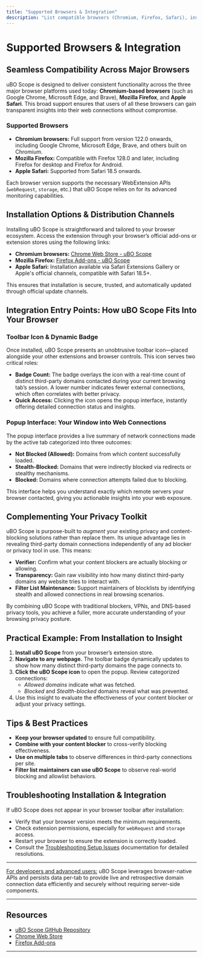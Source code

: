 ```yaml
---
title: "Supported Browsers & Integration"
description: "List compatible browsers (Chromium, Firefox, Safari), installation options, and how uBO Scope complements existing privacy tools. Briefly mention integration entry points, including the popup interface and badge, along with installation URLs."
---
```


# Supported Browsers & Integration

## Seamless Compatibility Across Major Browsers

uBO Scope is designed to deliver consistent functionality across the three major browser platforms used today: **Chromium-based browsers** (such as Google Chrome, Microsoft Edge, and Brave), **Mozilla Firefox**, and **Apple Safari**. This broad support ensures that users of all these browsers can gain transparent insights into their web connections without compromise.

### Supported Browsers
- **Chromium browsers:** Full support from version 122.0 onwards, including Google Chrome, Microsoft Edge, Brave, and others built on Chromium.
- **Mozilla Firefox:** Compatible with Firefox 128.0 and later, including Firefox for desktop and Firefox for Android.
- **Apple Safari:** Supported from Safari 18.5 onwards.

Each browser version supports the necessary WebExtension APIs (`webRequest`, `storage`, etc.) that uBO Scope relies on for its advanced monitoring capabilities.

## Installation Options & Distribution Channels

Installing uBO Scope is straightforward and tailored to your browser ecosystem. Access the extension through your browser’s official add-ons or extension stores using the following links:

- **Chromium browsers:** [Chrome Web Store - uBO Scope](https://chromewebstore.google.com/detail/ubo-scope/bbdpgcaljkaaigfcomhidmneffjjjfgp)
- **Mozilla Firefox:** [Firefox Add-ons - uBO Scope](https://addons.mozilla.org/firefox/addon/ubo-scope/)
- **Apple Safari:** Installation available via Safari Extensions Gallery or Apple's official channels, compatible with Safari 18.5+.

This ensures that installation is secure, trusted, and automatically updated through official update channels.

## Integration Entry Points: How uBO Scope Fits Into Your Browser

### Toolbar Icon & Dynamic Badge
Once installed, uBO Scope presents an unobtrusive toolbar icon—placed alongside your other extensions and browser controls. This icon serves two critical roles:

- **Badge Count:** The badge overlays the icon with a real-time count of distinct third-party domains contacted during your current browsing tab’s session. A lower number indicates fewer external connections, which often correlates with better privacy.
- **Quick Access:** Clicking the icon opens the popup interface, instantly offering detailed connection status and insights.

### Popup Interface: Your Window into Web Connections

The popup interface provides a live summary of network connections made by the active tab categorized into three outcomes:

- **Not Blocked (Allowed):** Domains from which content successfully loaded.
- **Stealth-Blocked:** Domains that were indirectly blocked via redirects or stealthy mechanisms.
- **Blocked:** Domains where connection attempts failed due to blocking.

This interface helps you understand exactly which remote servers your browser contacted, giving you actionable insights into your web exposure.

## Complementing Your Privacy Toolkit

uBO Scope is purpose-built to *augment* your existing privacy and content-blocking solutions rather than replace them. Its unique advantage lies in revealing third-party domain connections independently of any ad blocker or privacy tool in use. This means:

- **Verifier:** Confirm what your content blockers are actually blocking or allowing.
- **Transparency:** Gain raw visibility into how many distinct third-party domains any website tries to interact with.
- **Filter List Maintenance:** Support maintainers of blocklists by identifying stealth and allowed connections in real browsing scenarios.

By combining uBO Scope with traditional blockers, VPNs, and DNS-based privacy tools, you achieve a fuller, more accurate understanding of your browsing privacy posture.

## Practical Example: From Installation to Insight

1. **Install uBO Scope** from your browser’s extension store.
2. **Navigate to any webpage.** The toolbar badge dynamically updates to show how many distinct third-party domains the page connects to.
3. **Click the uBO Scope icon** to open the popup. Review categorized connections:
   - *Allowed domains* indicate what was fetched.
   - *Blocked* and *Stealth-blocked* domains reveal what was prevented.
4. Use this insight to evaluate the effectiveness of your content blocker or adjust your privacy settings.

## Tips & Best Practices

- **Keep your browser updated** to ensure full compatibility.
- **Combine with your content blocker** to cross-verify blocking effectiveness.
- **Use on multiple tabs** to observe differences in third-party connections per site.
- **Filter list maintainers can use uBO Scope** to observe real-world blocking and allowlist behaviors.

## Troubleshooting Installation & Integration

If uBO Scope does not appear in your browser toolbar after installation:

- Verify that your browser version meets the minimum requirements.
- Check extension permissions, especially for `webRequest` and `storage` access.
- Restart your browser to ensure the extension is correctly loaded.
- Consult the [Troubleshooting Setup Issues](https://docs.uBO-Scope/getting-started/first-use-and-verification/troubleshooting-setup) documentation for detailed resolutions.

---

<u>For developers and advanced users:</u> uBO Scope leverages browser-native APIs and persists data per-tab to provide live and retrospective domain connection data efficiently and securely without requiring server-side components.


---

## Resources

- [uBO Scope GitHub Repository](https://github.com/gorhill/uBO-Scope)
- [Chrome Web Store](https://chromewebstore.google.com/detail/ubo-scope/bbdpgcaljkaaigfcomhidmneffjjjfgp)
- [Firefox Add-ons](https://addons.mozilla.org/firefox/addon/ubo-scope/)

---